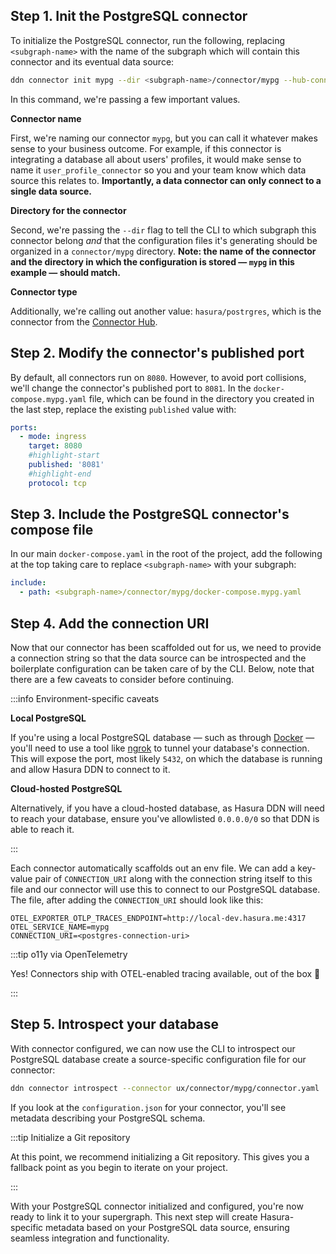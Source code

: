 ## Step 1. Init the PostgreSQL connector

To initialize the PostgreSQL connector, run the following, replacing `<subgraph-name>` with the name of the subgraph
which will contain this connector and its eventual data source:

```bash
ddn connector init mypg --dir <subgraph-name>/connector/mypg --hub-connector hasura/postgres
```

In this command, we're passing a few important values.

**Connector name**

First, we're naming our connector `mypg`, but you can call it whatever makes sense to your business outcome. For
example, if this connector is integrating a database all about users' profiles, it would make sense to name it
`user_profile_connector` so you and your team know which data source this relates to. **Importantly, a data connector
can only connect to a single data source.**

**Directory for the connector**

Second, we're passing the `--dir` flag to tell the CLI to which subgraph this connector belong _and_ that the
configuration files it's generating should be organized in a `connector/mypg` directory. **Note: the name of the
connector and the directory in which the configuration is stored — `mypg` in this example — should match.**

**Connector type**

Additionally, we're calling out another value: `hasura/postrgres`, which is the connector from the
[Connector Hub](https://hasura.io/connectors/postgres).

## Step 2. Modify the connector's published port

By default, all connectors run on `8080`. However, to avoid port collisions, we'll change the connector's published port
to `8081`. In the `docker-compose.mypg.yaml` file, which can be found in the directory you created in the last step,
replace the existing `published` value with:

```yaml
ports:
  - mode: ingress
    target: 8080
    #highlight-start
    published: '8081'
    #highlight-end
    protocol: tcp
```

## Step 3. Include the PostgreSQL connector's compose file

In our main `docker-compose.yaml` in the root of the project, add the following at the top taking care to replace
`<subgraph-name>` with your subgraph:

```yaml
include:
  - path: <subgraph-name>/connector/mypg/docker-compose.mypg.yaml
```

## Step 4. Add the connection URI

Now that our connector has been scaffolded out for us, we need to provide a connection string so that the data source
can be introspected and the boilerplate configuration can be taken care of by the CLI. Below, note that there are a few
caveats to consider before continuing.

:::info Environment-specific caveats

**Local PostgreSQL**

If you're using a local PostgreSQL database — such as through [Docker](https://hub.docker.com/_/postgres) — you'll need
to use a tool like [ngrok](https://ngrok.com/) to tunnel your database's connection. This will expose the port, most
likely `5432`, on which the database is running and allow Hasura DDN to connect to it.

**Cloud-hosted PostgreSQL**

Alternatively, if you have a cloud-hosted database, as Hasura DDN will need to reach your database, ensure you've
allowlisted `0.0.0.0/0` so that DDN is able to reach it.

:::

Each connector automatically scaffolds out an env file. We can add a key-value pair of `CONNECTION_URI` along with the
connection string itself to this file and our connector will use this to connect to our PostgreSQL database. The file,
after adding the `CONNECTION_URI` should look like this:

```env
OTEL_EXPORTER_OTLP_TRACES_ENDPOINT=http://local-dev.hasura.me:4317
OTEL_SERVICE_NAME=mypg
CONNECTION_URI=<postgres-connection-uri>
```

:::tip o11y via OpenTelemetry

Yes! Connectors ship with OTEL-enabled tracing available, out of the box 🎉

:::

## Step 5. Introspect your database

With connector configured, we can now use the CLI to introspect our PostgreSQL database create a source-specific
configuration file for our connector:

```bash
ddn connector introspect --connector ux/connector/mypg/connector.yaml
```

If you look at the `configuration.json` for your connector, you'll see metadata describing your PostgreSQL schema.

:::tip Initialize a Git repository

At this point, we recommend initializing a Git repository. This gives you a fallback point as you begin to iterate on
your project.

:::

With your PostgreSQL connector initialized and configured, you're now ready to link it to your supergraph. This next
step will create Hasura-specific metadata based on your PostgreSQL data source, ensuring seamless integration and
functionality.

